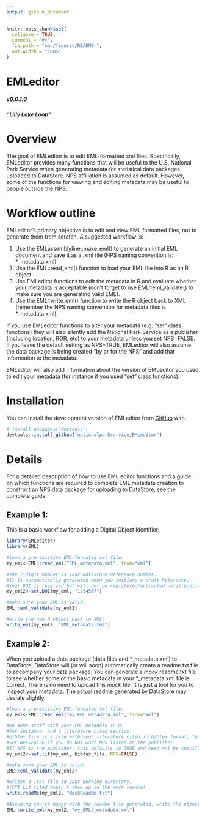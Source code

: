 ```yaml
---
output: github_document
---
```


<!-- README.md is generated from README.Rmd. Please edit that file -->

```r
knitr::opts_chunk$set(
  collapse = TRUE,
  comment = "#>",
  fig.path = "man/figures/README-",
  out.width = "100%"
)
```

# EMLeditor 
##### v0.0.1.0
##### "Lilly Lake Loop"


<!-- badges: start -->
<!-- badges: end -->

# Overview

The goal of EMLeditor is to edit EML-formatted xml files. Specifically, EMLeditor provides many functions that will be useful to the U.S. National Park Service when generating metadata for statistical data packages uploaded to DataStore. NPS affiliation is assumed as default. However, some of the functions for viewing and editing metadata may be useful to people outside the NPS.

# Workflow outline

EMLeditor's primary objective is to edit and view EML formatted files, not to generate them from scratch. A suggested workflow is:

1) Use the EMLassemblyline::make_eml() to generate an initial EML document and save it as a .xml file (NPS naming convention is: *_metadata.xml)
2) Use the EML::read_eml() function to load your EML file into R as an R object.
3) Use EMLeditor functions to edit the metadata in R and evaluate whether your metadata is acceptable (don't forget to use EML::eml_validate() to make sure you are generating valid EML).
4) Use the EML::write_eml() function to write the R object back to XML (remember the NPS naming convention for metadata files is *_metadata.xml).

If you use EMLeditor functions to alter your metadata (e.g. "set" class functions) they will also silently add the National Park Service as a publisher (including location, ROR, etc) to your metadata unless you set NPS=FALSE. If you leave the default setting as NPS=TRUE, EMLeditor will also assume the data package is being created "by or for the NPS" and add that information to the metadata. 

EMLeditor will also add information about the version of EMLeditor you used to edit your metadata (for instance if you used "set" class functions).

# Installation

You can install the development version of EMLeditor from [GitHub](https://github.com/) with:

``` r
# install.packages("devtools")
devtools::install_github("nationalparkservice/EMLeditor")
```

# Details 

For a detailed description of how to use EML editor functions and a guide on which functions are required to complete EML metadata creation to construct an NPS data package for uploading to DataStore, see the complete guide.

## Example 1:

This is a basic workflow for adding a Digital Object Identifier:

```r
library(EMLeditor)
library(EML)

#load a pre-existing EML-formated xml file:
my_eml<-EML::read_eml("EML_metadata.xml", from="xml")

#the 7-digit number is your DataStore Reference number.
#It is automatically generated when you initiate a draft Reference.
#Your DOI is reserved but will not be registered/activated until publication.
my_eml2<-set.DOI(my_eml, "1234567")

#make sure your EML is valid.
EML::eml_validate(my_eml2)

#write the new R object back to XML:
write_eml(my_eml2, "EML_metadata.xml")

```

## Example 2:

When you upload a data package (data files and \*_metadata.xml) to DataStore, DataStore will (or will soon) automatically create a readme.txt file to accompany your data package. You can generate a *mock* readme.txt file to see whether some of the basic metadata in your \*_metadata.xml file is correct. There is no need to upload this *mock* file. It is just a tool for you to inspect your metadata. The actual readme generated by DataStore may deviate slightly.

```r
#load a pre-existing EML-formated xml file:
my_eml<-EML::read_eml("my_EML_metadata.xml", from="xml")

#Do some stuff with your EML metadata in R.
#For instance, add a literature cited section.
#bibtex_file is a file with your literature cited in bibtex format, typically with a .bib extension.
#Set NPS=FALSE if you do NOT want NPS listed as the publisher. 
#If NPS is the publisher, this defaults to TRUE and need not be specified.
my_eml2<-set.lit(my_eml, bibtex_file, NPS=FALSE)

#make sure your EML is valid:
EML::eml_validate(my_eml2)

#writes a .txt file to your working directory.
#(FYI Lit cited doesn't show up in the mock readme)
write.readMe(my_eml2, "MockReadMe.txt")

#Assuming you're happy with the readme file generated, write the object to XML:
EML::write_eml(my_eml2, "my_EML2_metadata.xml")
```


